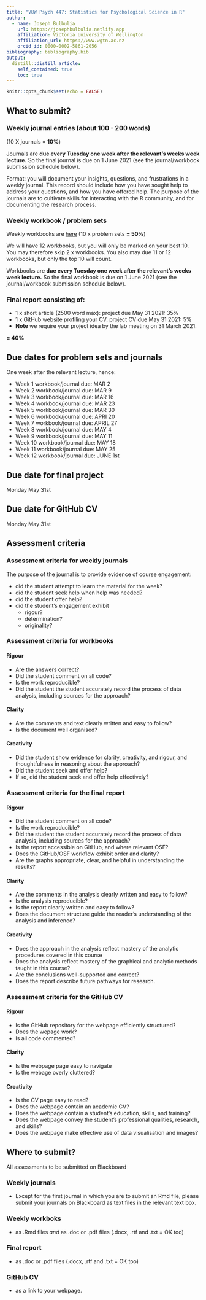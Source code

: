 ```yaml
---
title: "VUW Psych 447: Statistics for Psychological Science in R"
author:
  - name: Joseph Bulbulia
    url: https://josephbulbulia.netlify.app
    affiliation: Victoria University of Wellington
    affiliation_url: https://www.wgtn.ac.nz
    orcid_id: 0000-0002-5861-2056
bibliography: bibliography.bib
output:
  distill::distill_article:
    self_contained: true
    toc: true
---
```




```r
knitr::opts_chunk$set(echo = FALSE)
```


## What to submit? 

###  **Weekly journal entries** (about 100 - 200 words) 
(10 X journals = **10%**)

Journals are  **due every Tuesday one week after the relevant's weeks week lecture.**  So the final journal is due on 1 June 2021 (see the journal/workbook submission schedule below).

Format: you will document your insights, questions, and frustrations in a weekly journal.  This record should include how you have sought help to address your questions, and how you have offered help. The purpose of the journals are to cultivate skills for interacting with the R community, and for documenting the research process. 
  
### **Weekly workbook / problem sets** 

Weekly workbooks are [here](https://go-bayes.github.io/psych-447/index_workbooks.html)
(10 x problem sets **= 50%**)

We will have 12 workbooks, but you will only be marked on your best 10. You may therefore skip 2 x workbooks. You also may due 11 or 12 workbooks, but only the top 10 will count. 

Workbooks are  **due every Tuesday one week after the relevant's weeks week lecture.**  So the final workbook is due on 1 June 2021 (see the journal/workbook submission schedule below).

### Final report consisting of:

  - 1 x short article (2500 word max): project due May 31 2021: 35%
  - 1 x GitHub website profiling your CV: project CV due May 31 2021: 5%
  - **Note** we require your project idea by the lab meeting on 31 March 2021.
  
  **= 40%**

## Due dates for problem sets and journals


One week after the relevant lecture, hence:

  - Week 1 workbook/journal due: MAR 2
  - Week 2 workbook/journal due: MAR 9
  - Week 3 workbook/journal due: MAR 16
  - Week 4 workbook/journal due: MAR 23
  - Week 5 workbook/journal due: MAR 30
  - Week 6 workbook/journal due: APRI 20
  - Week 7 workbook/journal due: APRIL 27
  - Week 8 workbook/journal due: MAY 4
  - Week 9 workbook/journal due: MAY 11
  - Week 10 workbook/journal due: MAY 18 
  - Week 11 workbook/journal due: MAY 25
  - Week 12 workbook/journal due: JUNE 1st

## Due date for final project

Monday May 31st

## Due date for GitHub CV

Monday May 31st


## Assessment criteria

### Assessment criteria for weekly journals

The purpose of the journal is to provide evidence of course engagement: 

- did the student attempt to learn the material for the week? 
- did the student seek help when help was needed?  
- did the student offer help? 
- did the student’s engagement exhibit
  + rigour?
  + determination?
  + originality?

### Assessment criteria for workbooks


#### Rigour

- Are the answers correct?
- Did the student comment on all code? 
- Is the work reproducible? 
- Did the student the student accurately record the process of data analysis, including sources for the approach? 

#### Clarity

- Are the comments and text clearly written and easy to follow? 
- Is the document well organised? 

#### Creativity 

- Did the student show evidence for clarity, creativity, and rigour, and thoughtfulness in reasoning about the approach? 
- Did the student seek and offer help?  
- If so, did the student seek and offer help effectively? 


### Assessment criteria for the final report

#### Rigour

- Did the student comment on all code? 
- Is the work reproducible? 
- Did the student the student accurately record the process of data analysis, including sources for the approach? 
- Is the report accessible on GitHub, and where relevant OSF? 
- Does the GitHub/OSF workflow exhibit order and clarity? 
- Are the graphs appropriate, clear, and helpful in understanding the results? 

#### Clarity

- Are the comments in the analysis clearly written and easy to follow?
- Is the analysis reproducible? 
- Is the report clearly written and easy to follow? 
- Does the document structure guide the reader’s understanding of the analysis and inference? 

#### Creativity 

- Does the approach in the analysis reflect mastery of the analytic procedures covered in this course
- Does the analysis reflect mastery of the graphical and analytic methods taught in this course?
- Are the conclusions well-supported and correct? 
- Does the report describe future pathways for research. 


### Assessment criteria for the GitHub CV

#### Rigour

- Is the GitHub repository for the webpage efficiently structured? 
- Does the wepage work? 
- Is all code commented? 

#### Clarity

- Is the webpage page easy to navigate
- Is the webage overly cluttered? 

#### Creativity 

- Is the CV page easy to read?  
- Does the webpage contain an academic CV? 
- Does the webpage contain a student’s education, skills, and training? 
- Does the webpage convey the student's professional qualities, research, and skills?
- Does the webpage make effective use of data visualisation and images? 

## Where to submit?

All assessments to be submitted on Blackboard

### Weekly journals

- Except for the first journal in which you are to submit an Rmd file, please submit your journals on Blackboard as text files in the relevant text box.

### Weekly workboks

- as .Rmd files *and* as .doc or .pdf files (.docx,  .rtf  and .txt = OK too)


### Final report

- as .doc or .pdf files (.docx,  .rtf  and .txt = OK too)

### GitHub CV

- as a link to your webpage. 


